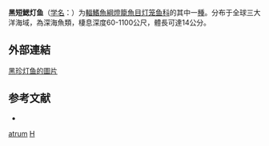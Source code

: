 {{Speciesbox
| name = 黑短鰓灯鱼
| status = NE
| status_system = IUCN3.1
| genus = Nannobrachium
| species = atrum
| authority = [[Tåning|Tåning]], 1928
| synonyms = *''Lampanyctus ater''<br /><small>Tåning, 1928</small>
*''Macrostoma atrum''<br /><small>Tåning, 1928</small>
*''Paralampanyctus ater''<br /><small>Tåning, 1928</small>
}}

'''黑短鰓灯鱼'''（[[学名|学名]]：{{lang|la|''Nannobrachium atrum''}}）为[[輻鰭魚綱|輻鰭魚綱]][[燈籠魚目|燈籠魚目]][[灯笼鱼科|灯笼鱼科]]的其中一[[種|種]]。分布于全球三大洋海域，為深海魚類，棲息深度60-1100公尺，體長可達14公分。

==外部連結==
[http://fishbase.org/Photos/ThumbnailsSummary.php?ID=6999 黑珍灯鱼的圖片]

== 参考文献 ==
{{refbegin}}
*{{FishBase_species|genus=Nannobrachium|species=atrum|year=2012|month=2}}
{{refend}}

{{Taxonbar|from=Q1913827}}

[[Category:短鰓灯魚屬|atrum]]
[[Category:_1928年描述的鱼类|H]]


{{灯笼鱼目小作品}}